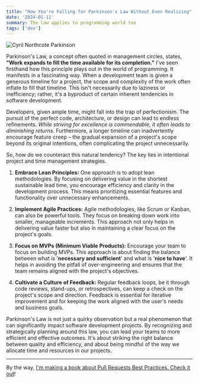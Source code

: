 ```yaml
---
title: "How You're Falling for Parkinson's Law Without Even Realizing"
date: '2024-01-11'
summary: The law applies to programming world too
tags: ['dev']
---
```


![Cyril Northcote Parkinson](https://upload.wikimedia.org/wikipedia/commons/thumb/d/dd/Cyril_Northcote_Parkinson_1961.jpg/440px-Cyril_Northcote_Parkinson_1961.jpg)

Parkinson's Law, a concept often quoted in management circles, states, **"Work expands to fill the time available for its completion."** I've seen firsthand how this principle plays out in the world of programming. It manifests in a fascinating way. When a development team is given a generous timeline for a project, the scope and complexity of the work often inflate to fill that timeline. This isn't necessarily due to laziness or inefficiency; rather, it's a byproduct of certain inherent tendencies in software development.

Developers, given ample time, might fall into the trap of perfectionism. The pursuit of the perfect code, architecture, or design can lead to endless refinements. _While striving for excellence is commendable, it often leads to diminishing returns_. Furthermore, a longer timeline can inadvertently encourage feature creep – the gradual expansion of a project's scope beyond its original intentions, often complicating the project unnecessarily.

So, how do we counteract this natural tendency? The key lies in intentional project and time management strategies.

1. **Embrace Lean Principles:** One approach is to adopt lean methodologies. By focusing on delivering value in the shortest sustainable lead time, you encourage efficiency and clarity in the development process. This means prioritizing essential features and functionality over unnecessary enhancements.

2. **Implement Agile Practices:** Agile methodologies, like Scrum or Kanban, can also be powerful tools. They focus on breaking down work into smaller, manageable increments. This approach not only helps in delivering value faster but also in maintaining a clear focus on the project's goals.

3. **Focus on MVPs (Minimum Viable Products):** Encourage your team to focus on building MVPs. This approach is about finding the balance between what is '**necessary and sufficient**' and what is '**nice to have**'. It helps in avoiding the pitfall of over-engineering and ensures that the team remains aligned with the project's objectives.

4. **Cultivate a Culture of Feedback:** Regular feedback loops, be it through code reviews, stand-ups, or retrospectives, can keep a check on the project's scope and direction. Feedback is essential for iterative improvement and for keeping the work aligned with the user's needs and business goals.

Parkinson's Law is not just a quirky observation but a real phenomenon that can significantly impact software development projects. By recognizing and strategically planning around this law, you can lead your teams to more efficient and effective outcomes. It's about striking the right balance between quality and efficiency, and about being mindful of the way we allocate time and resources in our projects.

---

By the way, [I'm making a book about Pull Requests Best Practices. Check it out](https://pr.nico.fyi)!
